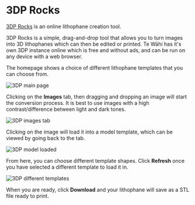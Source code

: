 
# 3DP Rocks

[3DP Rocks](https://3dp.tewahi.com/) is an online lithophane creation tool.

3DP Rocks is a simple, drag-and-drop tool that allows you to turn images into 3D lithophanes which can then be edited or printed. Te Wāhi has it's own 3DP instance online which is free and without ads, and can be run on any device with a web browser.

The homepage shows a choice of different lithophane templates that you can choose from.

![3DP main page](https://media.tewahi.com/3dp1.png)

Clicking on the **Images** tab, then dragging and dropping an image will start the conversion process. It is best to use images with a high contrast/difference between light and dark tones.

![3DP images tab](https://media.tewahi.com/3dp2.png)

Clicking on the image will load it into a model template, which can be viewed by going back to the tab.

![3DP model loaded](https://media.tewahi.com/3dp3.png)

From here, you can choose different template shapes. Click **Refresh** once you have selected a different template to load it in.

![3DP different templates](https://media.tewahi.com/3dp4.png)

When you are ready, click **Download** and your lithophane will save as a STL file ready to print.